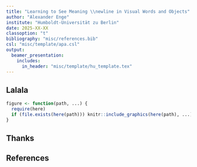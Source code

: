 ```yaml
---
title: "Learning to See Meaning \\newline in Visual Words and Objects"
author: "Alexander Enge"
institute: "Humboldt-Universität zu Berlin"
date: 2025-XX-XX
classoption: "t"
bibliography: "misc/references.bib"
csl: "misc/template/apa.csl"
output:
  beamer_presentation:
    includes:
      in_header: "misc/template/hu_template.tex"
---
```


## Lalala

```r
figure <- function(path, ...) {
  require(here)
  if (file.exists(here(path))) knitr::include_graphics(here(path), ...)
}
```

## Thanks

## References

\tiny
